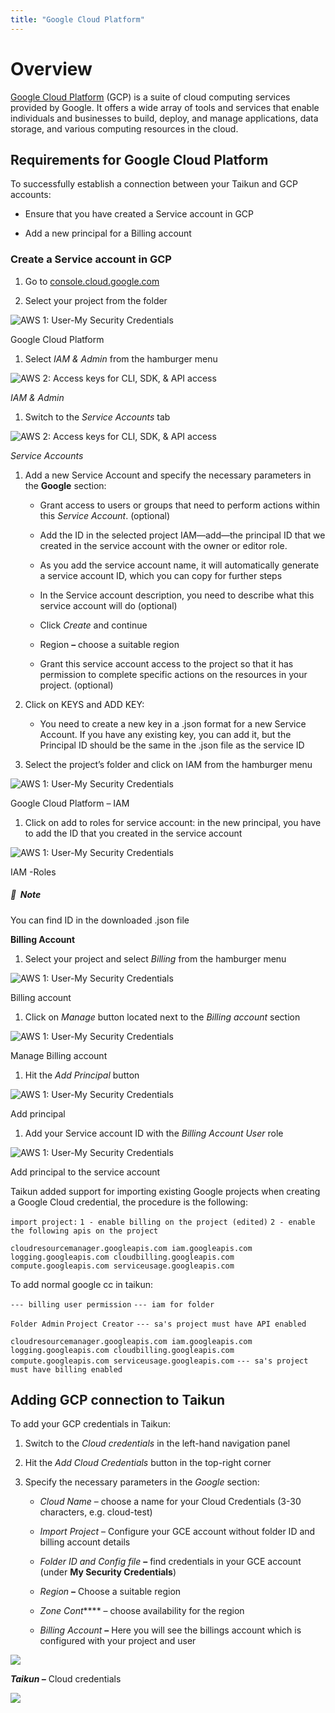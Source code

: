 ```yaml
---
title: "Google Cloud Platform"
---
```


#

# Overview

[Google Cloud Platform](https://cloud.google.com/) (GCP) is a suite of cloud computing services provided by Google. It offers a wide array of tools and services that enable individuals and businesses to build, deploy, and manage applications, data storage, and various computing resources in the cloud.

## Requirements for Google Cloud Platform

To successfully establish a connection between your Taikun and GCP accounts:

* Ensure that you have created a Service account in GCP

* Add a new principal for a Billing account

### Create a Service account in GCP

1. Go to [console.cloud.google.com](https://console.cloud.google.com/)

2. Select your project from the folder

![](https://rgw.cloudpoint.tcpro.cz/swift/v1/KEY_0efe203c42c0402f9402a570302dc066/new-docs/managing-your-projects/cloud-credentials/project_folder.webp "AWS 1: User-My Security Credentials")

Google Cloud Platform

1. Select *IAM & Admin* from the hamburger menu

![](https://rgw.cloudpoint.tcpro.cz/swift/v1/KEY_0efe203c42c0402f9402a570302dc066/new-docs/managing-your-projects/cloud-credentials/IAM.webp "AWS 2: Access keys for CLI, SDK, & API access")

*IAM & Admin*

1. Switch to the *Service Accounts* tab

![](https://rgw.cloudpoint.tcpro.cz/swift/v1/KEY_0efe203c42c0402f9402a570302dc066/new-docs/managing-your-projects/cloud-credentials/service_accounts.webp "AWS 2: Access keys for CLI, SDK, & API access")

*Service Accounts*

1. Add a new Service Account and specify the necessary parameters in the **Google** section:

   * Grant access to users or groups that need to perform actions within this *Service Account*. (optional)

   * Add the ID in the selected project IAM—add—the principal ID that we created in the service account with the owner or editor role.

   - As you add the service account name, it will automatically generate a service account ID, which you can copy for further steps

   - In the Service account description, you need to describe what this service account will do (optional)

   - Click *Create* and continue

   - Region **–** choose a suitable region

   - Grant this service account access to the project so that it has permission to complete specific actions on the resources in your project. (optional)

2. Click on KEYS and ADD KEY:

   * You need to create a new key in a .json format for a new Service Account. If you have any existing key, you can add it, but the Principal ID should be the same in the .json file as the service ID

3. Select the project’s folder and click on IAM from the hamburger menu

![](https://rgw.cloudpoint.tcpro.cz/swift/v1/KEY_0efe203c42c0402f9402a570302dc066/new-docs/managing-your-projects/cloud-credentials/hamburger_menu.webp "AWS 1: User-My Security Credentials")

Google Cloud Platform – IAM

1. Click on add to roles for service account: in the new principal, you have to add the ID that you created in the service account

![](https://rgw.cloudpoint.tcpro.cz/swift/v1/KEY_0efe203c42c0402f9402a570302dc066/new-docs/managing-your-projects/cloud-credentials/new_principal.webp "AWS 1: User-My Security Credentials")

IAM -Roles

##### 📄&#xA; Note

You can find ID in the downloaded .json file

**Billing Account**

1. Select your project and select *Billing* from the hamburger menu

![](https://rgw.cloudpoint.tcpro.cz/swift/v1/KEY_0efe203c42c0402f9402a570302dc066/new-docs/managing-your-projects/cloud-credentials/billing.webp "AWS 1: User-My Security Credentials")

Billing account

1. Click on *Manage* button located next to the *Billing account* section

![](https://rgw.cloudpoint.tcpro.cz/swift/v1/KEY_0efe203c42c0402f9402a570302dc066/new-docs/managing-your-projects/cloud-credentials/billing_account.webp "AWS 1: User-My Security Credentials")

Manage Billing account

1. Hit the *Add Principal* button

![](https://rgw.cloudpoint.tcpro.cz/swift/v1/KEY_0efe203c42c0402f9402a570302dc066/new-docs/managing-your-projects/cloud-credentials/add_principal.webp "AWS 1: User-My Security Credentials")

Add principal

1. Add your Service account ID with the *Billing Account User* role

![](https://rgw.cloudpoint.tcpro.cz/swift/v1/KEY_0efe203c42c0402f9402a570302dc066/new-docs/managing-your-projects/cloud-credentials/principal_role.webp "AWS 1: User-My Security Credentials")

Add principal to the service account

Taikun added support for importing existing Google projects when creating a Google Cloud credential, the procedure is the following:

`import project:`
`1 - enable billing on the project (edited)`
`2 - enable the following apis on the project`

`cloudresourcemanager.googleapis.com iam.googleapis.com logging.googleapis.com cloudbilling.googleapis.com compute.googleapis.com serviceusage.googleapis.com`

To add normal google cc in taikun:

`--- billing user permission`
`--- iam for folder `

`Folder Admin`
`Project Creator`
`--- sa's project must have API enabled`

`cloudresourcemanager.googleapis.com iam.googleapis.com logging.googleapis.com cloudbilling.googleapis.com compute.googleapis.com serviceusage.googleapis.com`
`--- sa's project must have billing enabled`

## Adding GCP connection to Taikun

To add your GCP credentials in Taikun:

1. Switch to the *Cloud credentials* in the left-hand navigation panel

2. Hit the *Add Cloud Credentials* button in the top-right corner

3. Specify the necessary parameters in the *Google* section:

   * *Cloud Name* – choose a name for your Cloud Credentials (3-30 characters, e.g. cloud-test)

   * *Import Project* – Configure your GCE account without folder ID and billing account details

   * *Folder ID and Config file* **–** find credentials in your GCE account (under **My Security Credentials**)

   * *Region* **–** Choose a suitable region

   * *Zone Cont*\*\*\*\* – choose availability for the region

   * *Billing Account* **–** Here you will see the billings account which is configured with your project and user

![](https://rgw.cloudpoint.tcpro.cz/swift/v1/KEY_0efe203c42c0402f9402a570302dc066/new-docs/cloud%20providers/google.1.webp)

***Taikun –*** Cloud credentials

![](https://rgw.cloudpoint.tcpro.cz/swift/v1/KEY_0efe203c42c0402f9402a570302dc066/new-docs/cloud%20providers/google.2.webp)